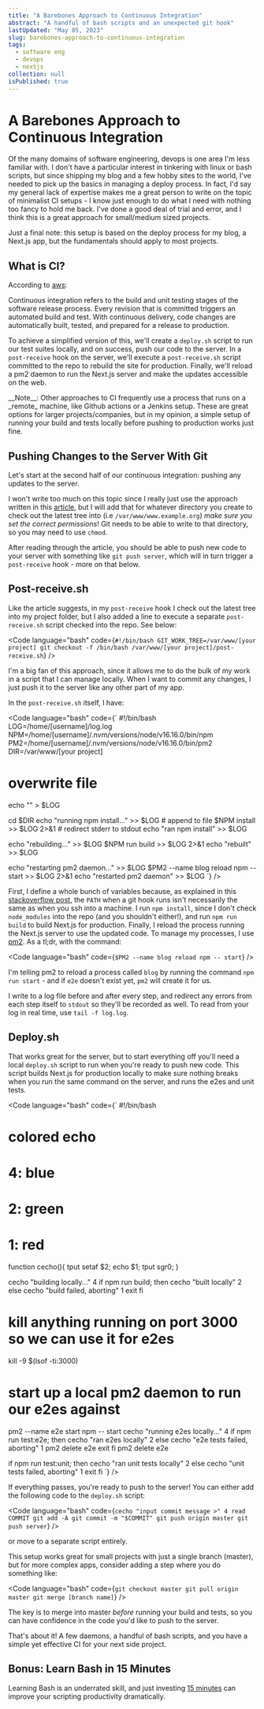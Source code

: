 ```yaml
---
title: "A Barebones Approach to Continuous Integration"
abstract: "A handful of bash scripts and an unexpected git hook"
lastUpdated: "May 05, 2023"
slug: barebones-approach-to-continuous-integration
tags:
  - software eng
  - devops
  - nextjs
collection: null
isPublished: true
---
```


# A Barebones Approach to Continuous Integration

Of the many domains of software engineering, devops is one area I'm less familiar with. I don't have a particular interest in tinkering with linux or bash scripts, but since shipping my blog and a few hobby sites to the world, I've needed to pick up the basics in managing a deploy process. In fact, I'd say my general lack of expertise makes me a great person to write on the topic of minimalist CI setups - I know just enough to do what I need with nothing too fancy to hold me back. I've done a good deal of trial and error, and I think this is a great approach for small/medium sized projects. 

Just a final note: this setup is based on the deploy process for my blog, a Next.js app, but the fundamentals should apply to most projects.

## What is CI? 

According to [aws](https://aws.amazon.com/devops/continuous-integration/): 

<Aside>
Continuous integration refers to the build and unit testing stages of the software release process. Every revision that is committed triggers an automated build and test. With continuous delivery, code changes are automatically built, tested, and prepared for a release to production.
</Aside>

To achieve a simplified version of this, we'll create a `deploy.sh` script to run our test suites locally, and on success, push our code to the server. In a `post-receive` hook on the server, we'll execute a `post-receive.sh` script committed to the repo to rebuild the site for production. Finally, we'll reload a pm2 daemon to run the Next.js server and make the updates accessible on the web.

<Info>
__Note__: Other approaches to CI frequently use a process that runs on a _remote_ machine, like Github actions or a Jenkins setup. These are great options for larger projects/companies, but in my opinion, a simple setup of running your build and tests locally before pushing to production works just fine. 
</Info>

## Pushing Changes to the Server With Git

Let's start at the second half of our continuous integration: pushing any updates to the server.

I won't write too much on this topic since I really just use the approach written in this [article](https://toroid.org/git-website-howto), but I will add that for whatever directory you create to check out the latest tree into (i.e `/var/www/www.example.org`) _make sure you set the correct permissions_! Git needs to be able to write to that directory, so you may need to use `chmod`.

After reading through the article, you should be able to push new code to your server with something like `git push server`, which will in turn trigger a `post-receive` hook - more on that below.

## Post-receive.sh

Like the article suggests, in my `post-receive` hook I check out the latest tree into my project folder, but I also added a line to execute a separate `post-receive.sh` script checked into the repo. See below:

<Code language="bash" code={`
#!/bin/bash
GIT_WORK_TREE=/var/www/[your project] git checkout -f
/bin/bash /var/www/[your project]/post-receive.sh
`} />

I'm a big fan of this approach, since it allows me to do the bulk of my work in a script that I can manage locally. When I want to commit any changes, I just push it to the server like any other part of my app. 

In the `post-receive.sh` itself, I have:

<Code language="bash" code={`
#!/bin/bash
LOG=/home/[username]/log.log
NPM=/home/[username]/.nvm/versions/node/v16.16.0/bin/npm
PM2=/home/[username]/.nvm/versions/node/v16.16.0/bin/pm2
DIR=/var/www/[your project]

# overwrite file
echo "" > $LOG

cd $DIR
echo "running npm install..." >> $LOG # append to file
$NPM install >> $LOG 2>&1 # redirect stderr to stdout
echo "ran npm install" >> $LOG

echo "rebuilding..." >> $LOG
$NPM run build >> $LOG 2>&1
echo "rebuilt" >> $LOG

echo "restarting pm2 daemon..." >> $LOG
$PM2 --name blog reload npm -- start >> $LOG 2>&1
echo "restarted pm2 daemon" >> $LOG
`} />

First, I define a whole bunch of variables because, as explained in this [stackoverflow post](https://stackoverflow.com/a/35420236), the `PATH` when a git hook runs isn't necessarily the same as when you ssh into a machine. I run `npm install`, since I don't check `node_modules` into the repo (and you shouldn't either!), and run `npm run build` to build Next.js for production. Finally, I reload the process running the Next.js server to use the updated code. To manage my processes, I use [pm2](https://pm2.keymetrics.io/). As a tl;dr, with the command:

<Code language="bash" code={`
$PM2 --name blog reload npm -- start
`} />

I'm telling pm2 to reload a process called `blog` by running the command `npm run start` - and if `e2e` doesn't exist yet, `pm2` will create it for us.

I write to a log file before and after every step, and redirect any errors from each step itself to `stdout` so they'll be recorded as well. To read from your log in real time, use `tail -f log.log`. 

## Deploy.sh

That works great for the server, but to start everything off you'll need a local `deploy.sh` script to run when you're ready to push new code. This script builds Next.js for production locally to make sure nothing breaks when you run the same command on the server, and runs the e2es and unit tests. 

<Code language="bash" code={`
#!/bin/bash

# colored echo
# 4: blue
# 2: green
# 1: red
function cecho(){
    tput setaf $2;
    echo $1;
    tput sgr0;
}

cecho "building locally..." 4
if npm run build; then
  cecho "built locally" 2
else
  cecho "build failed, aborting" 1
  exit
fi

# kill anything running on port 3000 so we can use it for e2es
kill -9 $(lsof -ti:3000)
# start up a local pm2 daemon to run our e2es against
pm2 --name e2e start npm -- start
cecho "running e2es locally..." 4
if npm run test:e2e; then
  cecho "ran e2es locally" 2
else
  cecho "e2e tests failed, aborting" 1
  pm2 delete e2e 
  exit
fi
pm2 delete e2e 

if npm run test:unit; then
  cecho "ran unit tests locally" 2
else
  cecho "unit tests failed, aborting" 1
  exit
fi
`} />

If everything passes, you're ready to push to the server! You can either add the following code to the `deploy.sh` script:

<Code language="bash" code={`
cecho "input commit message >" 4
read COMMIT
git add -A
git commit -m "$COMMIT"
git push origin master
git push server
`} />

or move to a separate script entirely. 

This setup works great for small projects with just a single branch (master), but for more complex apps, consider adding a step where you do something like:

<Code language="bash" code={`
git checkout master
git pull origin master
git merge [branch name]
`} />

The key is to merge into master _before_ running your build and tests, so you can have confidence in the code you'd like to push to the server.

That's about it! A few daemons, a handful of bash scripts, and you have a simple yet effective CI for your next side project.

## Bonus: Learn Bash in 15 Minutes

Learning Bash is an underrated skill, and just investing [15 minutes](https://learnxinyminutes.com/docs/bash/) can improve your scripting productivity dramatically.
